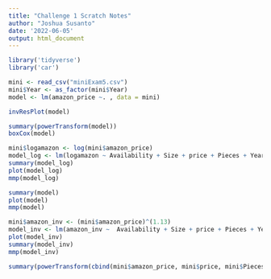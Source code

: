 ```yaml
---
title: "Challenge 1 Scratch Notes"
author: "Joshua Susanto"
date: '2022-06-05'
output: html_document
---
```


```r
library('tidyverse')
library('car')
```


```r
mini <- read_csv("miniExam5.csv")
mini$Year <- as_factor(mini$Year)
model <- lm(amazon_price ~. , data = mini)
```

```r
invResPlot(model)
```

```r
summary(powerTransform(model))
boxCox(model)
```

```r
mini$logamazon <- log(mini$amazon_price)
model_log <- lm(logamazon ~ Availability + Size + price + Pieces + Year + Pages + Unique_Pieces, data = mini)
summary(model_log)
plot(model_log)
mmp(model_log)
```

```r
summary(model)
plot(model)
mmp(model)
```

```r
mini$amazon_inv <- (mini$amazon_price)^(1.13)
model_inv <- lm(amazon_inv ~  Availability + Size + price + Pieces + Year + Pages + Unique_Pieces, data = mini)
plot(model_inv)
summary(model_inv)
mmp(model_inv)
```

```r
summary(powerTransform(cbind(mini$amazon_price, mini$price, mini$Pieces, mini$Pages, mini$Unique_Pieces)~1))
```

